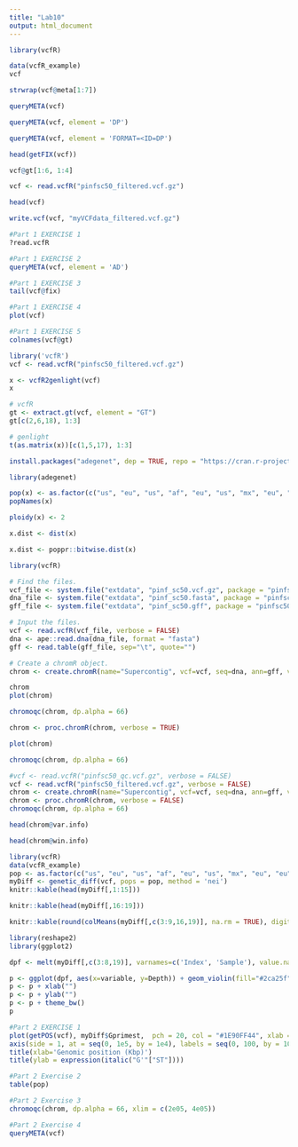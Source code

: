 ```yaml
---
title: "Lab10"
output: html_document
---
```

```r
library(vcfR)
```

```r
data(vcfR_example)
vcf
```

```r
strwrap(vcf@meta[1:7])
```

```r
queryMETA(vcf)
```

```r
queryMETA(vcf, element = 'DP')
```

```r
queryMETA(vcf, element = 'FORMAT=<ID=DP')
```


```r
head(getFIX(vcf))
```


```r
vcf@gt[1:6, 1:4]
```

```r
vcf <- read.vcfR("pinfsc50_filtered.vcf.gz")
```

```r
head(vcf)
```

```r
write.vcf(vcf, "myVCFdata_filtered.vcf.gz")
```



```r
#Part 1 EXERCISE 1
?read.vcfR
```

```r
#Part 1 EXERCISE 2
queryMETA(vcf, element = 'AD')
```

```r
#Part 1 EXERCISE 3
tail(vcf@fix)
```

```r
#Part 1 EXERCISE 4
plot(vcf)
```

```r
#Part 1 EXERCISE 5
colnames(vcf@gt)
```

```r
library('vcfR')
vcf <- read.vcfR("pinfsc50_filtered.vcf.gz")
```

```r
x <- vcfR2genlight(vcf)
x
```

```r
# vcfR
gt <- extract.gt(vcf, element = "GT")
gt[c(2,6,18), 1:3]
```

```r
# genlight
t(as.matrix(x))[c(1,5,17), 1:3]
```

```r
install.packages("adegenet", dep = TRUE, repo = "https://cran.r-project.org")
```


```r
library(adegenet)
```

```r
pop(x) <- as.factor(c("us", "eu", "us", "af", "eu", "us", "mx", "eu", "eu", "sa", "mx", "sa", "us", "sa", "Pmir", "us", "eu", "eu"))
popNames(x)
```

```r
ploidy(x) <- 2
```

```r
x.dist <- dist(x)
```

```r
x.dist <- poppr::bitwise.dist(x)
```

```r
library(vcfR)

# Find the files.
vcf_file <- system.file("extdata", "pinf_sc50.vcf.gz", package = "pinfsc50")
dna_file <- system.file("extdata", "pinf_sc50.fasta", package = "pinfsc50")
gff_file <- system.file("extdata", "pinf_sc50.gff", package = "pinfsc50")

# Input the files.
vcf <- read.vcfR(vcf_file, verbose = FALSE)
dna <- ape::read.dna(dna_file, format = "fasta")
gff <- read.table(gff_file, sep="\t", quote="")

# Create a chromR object.
chrom <- create.chromR(name="Supercontig", vcf=vcf, seq=dna, ann=gff, verbose=TRUE)
```


```r
chrom
plot(chrom)
```


```r
chromoqc(chrom, dp.alpha = 66)
```

```r
chrom <- proc.chromR(chrom, verbose = TRUE)
```

```r
plot(chrom)
```

```r
chromoqc(chrom, dp.alpha = 66)
```

```r
#vcf <- read.vcfR("pinfsc50_qc.vcf.gz", verbose = FALSE)
vcf <- read.vcfR("pinfsc50_filtered.vcf.gz", verbose = FALSE)
chrom <- create.chromR(name="Supercontig", vcf=vcf, seq=dna, ann=gff, verbose=FALSE)
chrom <- proc.chromR(chrom, verbose = FALSE)
chromoqc(chrom, dp.alpha = 66)
```

```r
head(chrom@var.info)
```

```r
head(chrom@win.info)
```

```r
library(vcfR)
data(vcfR_example)
pop <- as.factor(c("us", "eu", "us", "af", "eu", "us", "mx", "eu", "eu", "sa", "mx", "sa", "us", "sa", "Pmir", "us", "eu", "eu"))
myDiff <- genetic_diff(vcf, pops = pop, method = 'nei')
knitr::kable(head(myDiff[,1:15]))
```

```r
knitr::kable(head(myDiff[,16:19]))
```


```r
knitr::kable(round(colMeans(myDiff[,c(3:9,16,19)], na.rm = TRUE), digits = 3))
```

```r
library(reshape2)
library(ggplot2)

dpf <- melt(myDiff[,c(3:8,19)], varnames=c('Index', 'Sample'), value.name = 'Depth', na.rm=TRUE)
```

```r
p <- ggplot(dpf, aes(x=variable, y=Depth)) + geom_violin(fill="#2ca25f", adjust = 1.2)
p <- p + xlab("")
p <- p + ylab("")
p <- p + theme_bw()
p
```

```r
#Part 2 EXERCISE 1 
plot(getPOS(vcf), myDiff$Gprimest,  pch = 20, col = "#1E90FF44", xlab = "", ylab = "", ylim = c(0, 1), xaxt = "n")
axis(side = 1, at = seq(0, 1e5, by = 1e4), labels = seq(0, 100, by = 10))
title(xlab='Genomic position (Kbp)')
title(ylab = expression(italic("G'"["ST"])))
```

```r
#Part 2 Exercise 2
table(pop)
```

```r
#Part 2 Exercise 3
chromoqc(chrom, dp.alpha = 66, xlim = c(2e05, 4e05))
```

```r
#Part 2 Exercise 4 
queryMETA(vcf)
```









